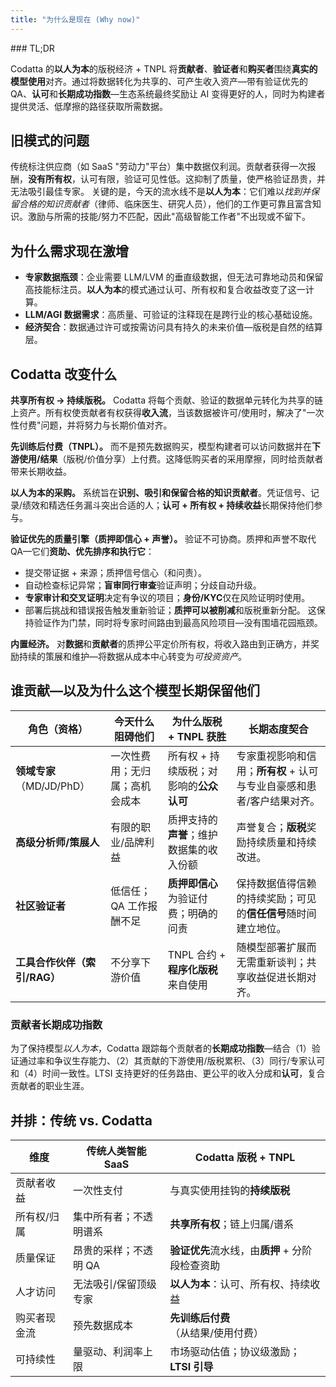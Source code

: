 ```yaml
---
title: "为什么是现在 (Why now)"
---
```


<Tip>
### TL;DR

Codatta 的**以人为本**的版税经济 + TNPL 将**贡献者**、**验证者**和**购买者**围绕**真实的模型使用**对齐。通过将数据转化为共享的、可产生收入资产—带有验证优先的 QA、**认可**和**长期成功指数**—生态系统最终奖励让 AI 变得更好的人，同时为构建者提供灵活、低摩擦的路径获取所需数据。

</Tip>

## 旧模式的问题

传统标注供应商（如 SaaS "劳动力"平台）集中数据仅利润。贡献者获得一次报酬，**没有所有权**，认可有限，验证可见性低。这抑制了质量，使严格验证昂贵，并无法吸引最佳专家。
关键的是，今天的流水线不是**以人为本**：它们难以*找到并保留合格的知识贡献者*（律师、临床医生、研究人员），他们的工作更可靠且富含知识。激励与所需的技能/努力不匹配，因此"高级智能工作者"不出现或不留下。

## 为什么需求现在激增

* **专家数据瓶颈**：企业需要 LLM/LVM 的垂直级数据，但无法可靠地动员和保留高技能标注员。**以人为本**的模式通过认可、所有权和复合收益改变了这一计算。
* **LLM/AGI 数据需求**：高质量、可验证的注释现在是跨行业的核心基础设施。
* **经济契合**：数据通过许可或按需访问具有持久的未来价值—版税是自然的结算层。

## Codatta 改变什么

**共享所有权 → 持续版税。** Codatta 将每个贡献、验证的数据单元转化为共享的链上资产。所有权使贡献者有权获得**收入流**，当该数据被许可/使用时，解决了"一次性付费"问题，并将努力与长期价值对齐。

**先训练后付费（TNPL）。** 而不是预先数据购买，模型构建者可以访问数据并在**下游使用/结果**（版税/价值分享）上付费。这降低购买者的采用摩擦，同时给贡献者带来长期收益。

**以人为本的采购。** 系统旨在**识别、吸引和保留合格的知识贡献者**。凭证信号、记录/绩效和精选任务漏斗突出合适的人；**认可 + 所有权 + 持续收益**长期保持他们参与。

**验证优先的质量引擎（质押即信心 + 声誉）。** 验证不可协商。质押和声誉不取代 QA—它们**资助、优先排序和执行它**：

* 提交带证据 + 来源；质押信号信心（和问责）。
* 自动检查标记异常；**盲审同行审查**验证声明；分歧自动升级。
* **专家审计和交叉证明**决定有争议的项目；**身份/KYC**仅在风险证明时使用。
* 部署后挑战和错误报告触发重新验证；**质押可以被削减**和版税重新分配。
  这保持验证作为门禁，同时将专家时间路由到最高风险项目—没有围墙花园瓶颈。

**内置经济。** 对**数据**和**贡献者**的质押公平定价所有权，将收入路由到正确方，并奖励持续的策展和维护—将数据从成本中心转变为*可投资资产*。

## 谁贡献—以及为什么这个模型长期保留他们

| 角色（资格）                | 今天什么阻碍他们                                | 为什么版税 + TNPL 获胜                                                       | 长期态度契合                                                                                                   |
| ------------------------- | ----------------------------------------------- | ---------------------------------------------------------------------------- | -------------------------------------------------------------------------------------------------------------- |
| **领域专家**（MD/JD/PhD）   | 一次性费用；无归属；高机会成本                  | 所有权 + 持续版税；对影响的**公众认可**                                      | 专家重视影响和信用；**所有权** + 认可与专业自豪感和患者/客户结果对齐。                                         |
| **高级分析师/策展人**       | 有限的职业/品牌利益                             | 质押支持的**声誉**；维护数据集的收入份额                                     | 声誉复合；**版税**奖励持续质量和持续改进。                                                                     |
| **社区验证者**             | 低信任；QA 工作报酬不足                         | **质押即信心**为验证付费；明确的问责                                         | 保持数据值得信赖的持续奖励；可见的**信任信号**随时间建立地位。                                                 |
| **工具合作伙伴（索引/RAG）** | 不分享下游价值                                  | TNPL 合约 + **程序化版税**来自使用                                           | 随模型部署扩展而无需重新谈判；共享收益促进长期对齐。                                                           |

### 贡献者长期成功指数

为了保持模型*以人为本*，Codatta 跟踪每个贡献者的**长期成功指数**—结合（1）验证通过率和争议生存能力、（2）其贡献的下游使用/版税累积、（3）同行/专家认可和（4）时间一致性。LTSI 支持更好的任务路由、更公平的收入分成和**认可**，复合贡献者的职业生涯。

## 并排：传统 vs. Codatta

| 维度         | 传统人类智能 SaaS                  | Codatta 版税 + TNPL                                             |
| ------------ | ---------------------------------- | --------------------------------------------------------------- |
| 贡献者收益   | 一次性支付                         | 与真实使用挂钩的**持续版税**                                    |
| 所有权/归属  | 集中所有者；不透明谱系             | **共享所有权**；链上归属/谱系                                   |
| 质量保证     | 昂贵的采样；不透明 QA              | **验证优先**流水线，由**质押** + 分阶段检查资助                 |
| 人才访问     | 无法吸引/保留顶级专家              | **以人为本**：认可、所有权、持续收益                            |
| 购买者现金流 | 预先数据成本                       | **先训练后付费**（从结果/使用付费）                              |
| 可持续性     | 量驱动、利润率上限                 | 市场驱动估值；协议级激励；**LTSI 引导**                        |

